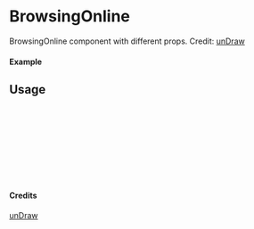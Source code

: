 
<Meta of={BrowsingOnline} title="unDraw/BrowsingOnline" />

# BrowsingOnline

BrowsingOnline component with different props.
Credit: [unDraw](https://undraw.co/illustrations)

#### Example

<Canvas of={BrowsingOnline.Primary} />

## Usage

```ts
import { BrowsingOnline } from "yadl-ui";

const Example = () => {
  return (
      <BrowsingOnline />
  );
};

export default Example;
```

#### Credits
[unDraw](https://undraw.co/illustrations)
